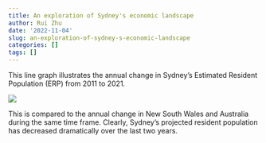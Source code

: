 ```yaml
---
title: An exploration of Sydney's economic landscape
author: Rui Zhu
date: '2022-11-04'
slug: an-exploration-of-sydney-s-economic-landscape
categories: []
tags: []
---
```

This line graph illustrates the annual change in Sydney's Estimated Resident Population (ERP) from 2011 to 2021.

![](3.jpg)


This is compared to the annual change in New South Wales and Australia during the same time frame. Clearly, Sydney's projected resident population has decreased dramatically over the last two years.